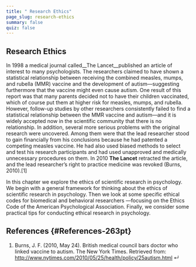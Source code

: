 ```yaml
---
title: " Research Ethics"
page_slug: research-ethics
summary: false
quiz: false
---
```

<section className="content-chunk" aria-labelledby="Research-Ethics-262pt" data-subsection-id="Research-Ethics-262pt" data-show-header="false">

<h2 className="sr-only" id="Research-Ethics-262pt">Research Ethics</h2>

In 1998 a medical journal called__The Lancet__published an article of interest to many psychologists. The researchers claimed to have shown a statistical relationship between receiving the combined measles, mumps, and rubella (MMR) vaccine and the development of autism—suggesting furthermore that the vaccine might even cause autism. One result of this report was that many parents decided not to have their children vaccinated, which of course put them at higher risk for measles, mumps, and rubella. However, follow-up studies by other researchers consistently failed to find a statistical relationship between the MMR vaccine and autism—and it is widely accepted now in the scientific community that there is no relationship. In addition, several more serious problems with the original research were uncovered. Among them were that the lead researcher stood to gain financially from his conclusions because he had patented a competing measles vaccine. He had also used biased methods to select and test his research participants and had used unapproved and medically unnecessary procedures on them. In 2010 __The Lancet__ retracted the article, and the lead researcher’s right to practice medicine was revoked (Burns, 2010).\[1\]

In this chapter we explore the ethics of scientific research in psychology. We begin with a general framework for thinking about the ethics of scientific research in psychology. Then we look at some specific ethical codes for biomedical and behavioral researchers —focusing on the Ethics Code of the American Psychological Association. Finally, we consider some practical tips for conducting ethical research in psychology.

</section>

<section className="content-chunk" aria-labelledby="References-263pt" data-subsection-id="References-263pt" data-show-header="true">

## References \{#References-263pt}

1.  Burns, J. F. (2010, May 24). British medical council bars doctor who linked vaccine to autism. The New York Times. Retrieved from: http://www.nytimes.com/2010/05/25/health/policy/25autism.html ↵

</section>

